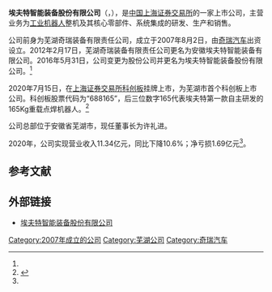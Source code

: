 {{Infobox Company 
| company_name     = 埃夫特智能装备股份有限公司
| company_name_en  = Efort Intelligent Equipment Co.,Ltd.
| company_logo     = 
| company_type     = [[上市公司|上市公司]]
| traded_as        = {{sse|688165}}
| foundation       = 2007年8月2日
| location         = {{CHN}}[[安徽省|安徽省]][[芜湖市|芜湖市]][[鸠江区|鸠江区]]经济开发区万春东路96号
| key_people       = [[董事长|董事长]]：[[许礼进|许礼进]]
| industry         = [[制造业|制造业]]
| products         = 
| revenue          = 11.34亿元（2020年）<ref name=nb>{{cite news|url=http://finance.eastmoney.com/a/202104221896156387.html|title=埃夫特：2020年度净利润约-1.69亿元|date=2021-04-22|publisher=东方财富网|accessdate=2021-09-08|archive-date=2021-09-08|archive-url=https://web.archive.org/web/20210908160532/http://finance.eastmoney.com/a/202104221896156387.html|dead-url=no}}</ref>
| operating_income = 
| net_income       = -1.69亿元（2020年）<ref name=nb/>
| num_employees    = 
| parent           = 芜湖市国有资产监督管理委员会23.59%<ref name=jj>{{cite web|url=http://stockpage.10jqka.com.cn/688165/company/|title=埃夫特 公司资料|publisher=同花顺财经|accessdate=2021-09-08}}</ref>
| divisions        = 
| subsid           = 
| homepage         = https://www.efort.com.cn
| footnotes        = 
}}

'''埃夫特智能装备股份有限公司'''（{{sse|688165|name=埃夫特-U|nameExt=埃夫特智能}}，{{Lang-en|Efort Intelligent Equipment Co.,Ltd.}}），是[[中国|中国]][[上海证券交易所|上海证券交易所]]的一家上市公司，主营业务为[[工业机器人|工业机器人]]整机及其核心零部件、系统集成的研发、生产和销售。

公司前身为芜湖奇瑞装备有限责任公司，成立于2007年8月2日，由[[奇瑞汽车|奇瑞汽车]]出资设立。2012年2月17日，芜湖奇瑞装备有限责任公司更名为安徽埃夫特智能装备有限公司。2016年5月31日，公司变更为股份公司并更名为埃夫特智能装备股份有限公司。<ref name=jj/>

2020年7月15日，在[[上海证券交易所科创板|上海证券交易所科创板]]挂牌上市，为芜湖市首个科创板上市公司。科创板股票代码为“688165”，后三位数字165代表埃夫特第一款自主研发的165Kg重载点焊机器人。<ref>{{cite news|url=http://www.xinhuanet.com/auto/2020-07/15/c_1126242179.htm|title=奇瑞集团首支科创板股票诞生 “埃夫特”在上交所科创板挂牌上市|publisher=新华网|date=2020-07-15|accessdate=2020-10-11|archive-date=2020-08-14|archive-url=https://web.archive.org/web/20200814093759/http://www.xinhuanet.com/auto/2020-07/15/c_1126242179.htm|dead-url=no}}</ref>

公司总部位于安徽省芜湖市，现任董事长为许礼进。

2020年，公司实现营业收入11.34亿元，同比下降10.6%；净亏损1.69亿元<ref name=nb/>。

== 参考文献 ==
{{Reflist}}

== 外部链接 ==
* [https://www.efort.com.cn 埃夫特智能装备股份有限公司]{{Wayback|url=https://www.efort.com.cn/ |date=20201125230602 }}

[[Category:2007年成立的公司|Category:2007年成立的公司]]
[[Category:芜湖公司|Category:芜湖公司]]
[[Category:奇瑞汽车|Category:奇瑞汽车]]